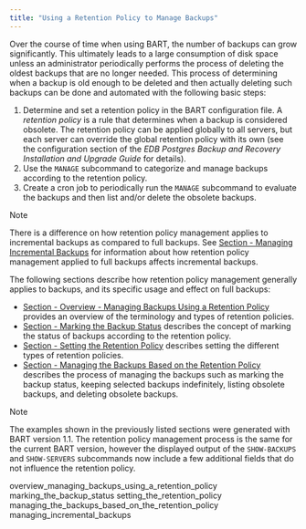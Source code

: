 ```yaml
---
title: "Using a Retention Policy to Manage Backups"
---
```


<div id="managing_backups_using_a_retention_policy" class="registered_link"></div>

Over the course of time when using BART, the number of backups can grow significantly. This ultimately leads to a large consumption of disk space unless an administrator periodically performs the process of deleting the oldest backups that are no longer needed. This process of determining when a backup is old enough to be deleted and then actually deleting such backups can be done and automated with the following basic steps:

1.  Determine and set a retention policy in the BART configuration file. A *retention policy* is a rule that determines when a backup is considered obsolete. The retention policy can be applied globally to all servers, but each server can override the global retention policy with its own (see the configuration section of the *EDB Postgres Backup and Recovery Installation and Upgrade Guide* for details).
2.  Use the `MANAGE` subcommand to categorize and manage backups according to the retention policy.
3.  Create a cron job to periodically run the `MANAGE` subcommand to evaluate the backups and then list and/or delete the obsolete backups.

<div class="note">

<div class="title">

Note

</div>

There is a difference on how retention policy management applies to incremental backups as compared to full backups. See [Section - Managing Incremental Backups](../04_using_bart/02_managing_backups_using_a_retention_policy/#managing_incremental_backups) for information about how retention policy management applied to full backups affects incremental backups.

</div>

The following sections describe how retention policy management generally applies to backups, and its specific usage and effect on full backups:

-   [Section - Overview - Managing Backups Using a Retention Policy](../04_using_bart/02_managing_backups_using_a_retention_policy/#overview_managing_backups_using_a_retention_policy) provides an overview of the terminology and types of retention policies.
-   [Section - Marking the Backup Status](../04_using_bart/02_managing_backups_using_a_retention_policy/#marking_the_backup_status) describes the concept of marking the status of backups according to the retention policy.
-   [Section - Setting the Retention Policy](../04_using_bart/02_managing_backups_using_a_retention_policy/#setting_the_retention_policy) describes setting the different types of retention policies.
-   [Section - Managing the Backups Based on the Retention Policy](../04_using_bart/02_managing_backups_using_a_retention_policy/#managing_the_backups_based_on_the_retention_policy) describes the process of managing the backups such as marking the backup status, keeping selected backups indefinitely, listing obsolete backups, and deleting obsolete backups.

<div class="note">

<div class="title">

Note

</div>

The examples shown in the previously listed sections were generated with BART version 1.1. The retention policy management process is the same for the current BART version, however the displayed output of the `SHOW-BACKUPS` and `SHOW-SERVERS` subcommands now include a few additional fields that do not influence the retention policy.

</div>

<div class="toctree" maxdepth="3">

overview_managing_backups_using_a_retention_policy marking_the_backup_status setting_the_retention_policy managing_the_backups_based_on_the_retention_policy managing_incremental_backups

</div>
